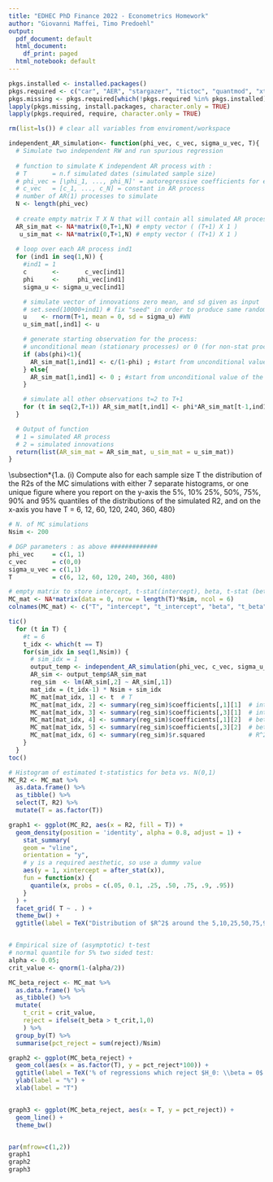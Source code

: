```yaml
---
title: "EDHEC PhD Finance 2022 - Econometrics Homework"
author: "Giovanni Maffei, Timo Predoehl"
output:
  pdf_document: default
  html_document:
    df_print: paged
  html_notebook: default
---
```


```r
pkgs.installed <- installed.packages()
pkgs.required <- c("car", "AER", "stargazer", "tictoc", "quantmod", "xts", "readr", "latex2exp", "gridExtra", "summarytools", "qwraps2", "nortest", "moments", "xtable", "sm", "astsa", "tseries", "ggplot2", "ggplotgui", "shiny", "tidyverse")
pkgs.missing <- pkgs.required[which(!pkgs.required %in% pkgs.installed)]
lapply(pkgs.missing, install.packages, character.only = TRUE)
lapply(pkgs.required, require, character.only = TRUE)

rm(list=ls()) # clear all variables from enviroment/workspace

independent_AR_simulation<- function(phi_vec, c_vec, sigma_u_vec, T){
  # Simulate two independent RW and run spurious regression
  
  # function to simulate K independent AR process with :
  # T       = n.f simulated dates (simulated sample size)
  # phi_vec = [\phi_1, ..., phi_N]' = autoregressive coefficients for each AR process
  # c_vec   = [c_1, ..., c_N] = constant in AR process
  # number of AR(1) processes to simulate
  N <- length(phi_vec) 
  
  # create empty matrix T X N that will contain all simulated AR processes
  AR_sim_mat <- NA*matrix(0,T+1,N) # empty vector ( (T+1) X 1 )
   u_sim_mat <- NA*matrix(0,T+1,N) # empty vector ( (T+1) X 1 )
  
  # loop over each AR process ind1
  for (ind1 in seq(1,N)) {
    #ind1 = 1
    c       <-       c_vec[ind1]
    phi     <-     phi_vec[ind1]
    sigma_u <- sigma_u_vec[ind1]

    # simulate vector of innovations zero mean, and sd given as input
    # set.seed(10000+ind1) # fix "seed" in order to produce same random numbers every time next line of code is called!
    u    <- rnorm(T+1, mean = 0, sd = sigma_u) #WN
    u_sim_mat[,ind1] <- u

    # generate starting observation for the process: 
    # unconditional mean (stationary processes) or 0 (for non-stat processes only!, as phi=1 and c/(1-phi)=NA)
    if (abs(phi)<1){
      AR_sim_mat[1,ind1] <- c/(1-phi) ; #start from unconditional value of the process
    } else{
      AR_sim_mat[1,ind1] <- 0 ; #start from unconditional value of the process
    }

    # simulate all other observations t=2 to T+1
    for (t in seq(2,T+1)) AR_sim_mat[t,ind1] <- phi*AR_sim_mat[t-1,ind1] + u[t]
  }

  # Output of function
  # 1 = simulated AR process
  # 2 = simulated innovations
  return(list(AR_sim_mat = AR_sim_mat, u_sim_mat = u_sim_mat))
}
```

\section*{Question 1: Spurious Regressions (2 points)} 

\subsection*{1.a. [1 Point] Replicate the analysis leading to Figure 14.1 in Davidson MacKinnon (2005, book)}
\subsection*{1.a. (i) Compute also for each sample size T the distribution of the R2s of the MC simulations with either 7 separate histograms, or one unique figure where you report on the y-axis the 5%, 10% 25%, 50%, 75%, 90% and 95% quantiles of the distributions of the simulated R2, and on the x-axis you have T = 6, 12, 60, 120, 240, 360, 480}
\subsection*{(ii) Similarly (either with histograms, or with one plot of the quantiles) report the distributions of the estimates t-statistics for the test of the null H0 : β2 = 0}
\subsection*{(iii) their empirical rejection frequencies (that is the empirical size of the tests), which is exactly the figure 14.1 in Davidson MacKinnon (2005, book).}
\subsection*{1.b [1 Point] Based on the results obtained by answering to point (a) summarize the problems of spurious regressions in econometrics.}

```r
# N. of MC simulations
Nsim <- 200

# DGP parameters : as above #############
phi_vec     = c(1, 1)
c_vec       = c(0,0)
sigma_u_vec = c(1,1) 
T           = c(6, 12, 60, 120, 240, 360, 480)

# empty matrix to store intercept, t-stat(intercept), beta, t-stat (beta), and R^2
MC_mat <- NA*matrix(data = 0, nrow = length(T)*Nsim, ncol = 6)
colnames(MC_mat) <- c("T", "intercept", "t_intercept", "beta", "t_beta", "R2")

tic()
  for (t in T) {
    #t = 6
    t_idx <- which(t == T)
    for(sim_idx in seq(1,Nsim)) {
      # sim_idx = 1
      output_temp <- independent_AR_simulation(phi_vec, c_vec, sigma_u_vec, t)
      AR_sim <- output_temp$AR_sim_mat
      reg_sim  <- lm(AR_sim[,2] ~ AR_sim[,1])
      mat_idx = (t_idx-1) * Nsim + sim_idx
      MC_mat[mat_idx, 1] <- t  # T
      MC_mat[mat_idx, 2] <- summary(reg_sim)$coefficients[,1][1]  # intercept : value
      MC_mat[mat_idx, 3] <- summary(reg_sim)$coefficients[,3][1]  # intercept : t-stat
      MC_mat[mat_idx, 4] <- summary(reg_sim)$coefficients[,1][2]  # beta : value
      MC_mat[mat_idx, 5] <- summary(reg_sim)$coefficients[,3][2]  # beta : t-stat
      MC_mat[mat_idx, 6] <- summary(reg_sim)$r.squared            # R^2
    }  
  }
toc()

# Histogram of estimated t-statistics for beta vs. N(0,1)
MC_R2 <- MC_mat %>% 
  as.data.frame() %>% 
  as_tibble() %>%
  select(T, R2) %>% 
  mutate(T = as.factor(T))

graph1 <- ggplot(MC_R2, aes(x = R2, fill = T)) +
  geom_density(position = 'identity', alpha = 0.8, adjust = 1) +
    stat_summary(
    geom = "vline",
    orientation = "y",
    # y is a required aesthetic, so use a dummy value
    aes(y = 1, xintercept = after_stat(x)),
    fun = function(x) {
      quantile(x, probs = c(.05, 0.1, .25, .50, .75, .9, .95))
    }
  ) +
  facet_grid( T ~ . ) +
  theme_bw() +
  ggtitle(label = TeX("Distribution of $R^2$ around the 5,10,25,50,75,90 and 95% quantiles"))


# Empirical size of (asymptotic) t-test
# normal quantile for 5% two sided test:
alpha <- 0.05;
crit_value <- qnorm(1-(alpha/2))

MC_beta_reject <- MC_mat %>% 
  as.data.frame() %>% 
  as_tibble() %>%
  mutate(
    t_crit = crit_value,
    reject = ifelse(t_beta > t_crit,1,0)
    ) %>% 
  group_by(T) %>% 
  summarise(pct_reject = sum(reject)/Nsim)

graph2 <- ggplot(MC_beta_reject) +
  geom_col(aes(x = as.factor(T), y = pct_reject*100)) +
  ggtitle(label = TeX('% of regressions which reject $H_0: \\beta = 0$ with $t = \\frac{\\beta - 0}{\\sigma_{\\beta}}>1.96$')) +
  ylab(label = "%") +
  xlab(label = "T")


graph3 <- ggplot(MC_beta_reject, aes(x = T, y = pct_reject)) +
  geom_line() +
  theme_bw()


par(mfrow=c(1,2))
graph1
graph2
graph3

```




